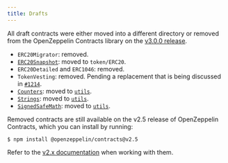 ```yaml
---
title: Drafts
---
```


All draft contracts were either moved into a different directory or removed from the OpenZeppelin Contracts library on the [v3.0.0 release](https://forum.openzeppelin.com/t/openzeppelin-contracts-v3-0-beta-release/2256).

* `ERC20Migrator`: removed.
* [`ERC20Snapshot`](contracts/v3.x/api/token/ERC20.mdx#ERC20Snapshot): moved to `token/ERC20`.
* `ERC20Detailed` and `ERC1046`: removed.
* `TokenVesting`: removed. Pending a replacement that is being discussed in [`#1214`](https://github.com/OpenZeppelin/openzeppelin-contracts/issues/1214).
* [`Counters`](contracts/v3.x/api/utils.mdx#Counters): moved to [`utils`](contracts/v3.x/api/utils.mdx).
* [`Strings`](contracts/v3.x/api/utils.mdx#Strings): moved to [`utils`](contracts/v3.x/api/utils.mdx).
* [`SignedSafeMath`](contracts/v3.x/api/utils.mdx#SignedSafeMath): moved to [`utils`](contracts/v3.x/api/utils.mdx).

Removed contracts are still available on the v2.5 release of OpenZeppelin Contracts, which you can install by running:

```console
$ npm install @openzeppelin/contracts@v2.5
```

Refer to the [v2.x documentation](2.x@contracts:api:drafts.mdx) when working with them.
